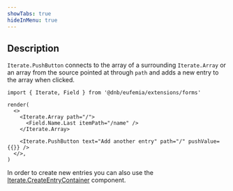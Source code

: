 ```yaml
---
showTabs: true
hideInMenu: true
---
```


## Description

`Iterate.PushButton` connects to the array of a surrounding `Iterate.Array` or an array from the source pointed at through `path` and adds a new entry to the array when clicked.

```tsx
import { Iterate, Field } from '@dnb/eufemia/extensions/forms'

render(
  <>
    <Iterate.Array path="/">
      <Field.Name.Last itemPath="/name" />
    </Iterate.Array>

    <Iterate.PushButton text="Add another entry" path="/" pushValue={{}} />
  </>,
)
```

In order to create new entries you can also use the [Iterate.CreateEntryContainer](/uilib/extensions/forms/Iterate/CreateEntryContainer/) component.
